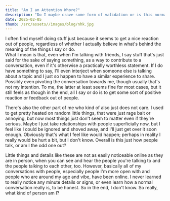 ```yaml
---
title: "Am I an Attention Whore?"
description: "Do I maybe crave some form of validation or is this normal?"
date: 2025-02-05
thumb: /src/assets//images/blog/nhk.jpg
---
```


I often find myself doing stuff just because it seems to get a nice reaction out of people, regardless of whether I actually believe in what's behind the meaning of the things I say or do.  
What I mean is that, even when I'm talking with friends, I say stuff that's just said for the sake of saying something, as a way to contribute to a conversation, even if it's otherwise a practically worthless statement. If I do have something to say, I'll even interject when someone else is talking about a topic and I just so happen to have a similar experience to share. Possibly even pivoting the conversation towards me, though usually that's not my intention. To me, the latter at least seems fine for most cases, but it still feels as though in the end, all I say or do is to get some sort of positive reaction or feedback out of people.

There's also the other part of me who kind of also just does not care. I used to get pretty heated on random little things, that were just rage bait or annoying, but now most things just don't seem to matter even if they're serious. Maybe I just take relationships with people superficially now, but I feel like I could be ignored and shoved away, and I'll just get over it soon enough. Obviously that's what I feel like would happen; perhaps in reality I really would be hurt a bit, but I don't know. Overall is this just how people talk, or am I the odd one out?

Little things and details like these are not as easily noticeable online as they are in person, when you can see and hear the people you're talking to and the people talking to each other, too. However, basically all of my conversations with people, especially people I'm more open with and people who are around my age and vibe, have been online. I never learned to really notice any minute details or signs, or even learn how a normal conversation really is, to be honest. So in the end, I don't know. So really, what kind of person am I?

